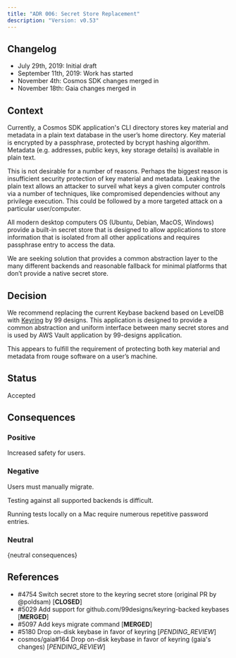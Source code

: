 ```yaml
---
title: "ADR 006: Secret Store Replacement"
description: "Version: v0.53"
---
```


## Changelog[​](#changelog "Direct link to Changelog")

* July 29th, 2019: Initial draft
* September 11th, 2019: Work has started
* November 4th: Cosmos SDK changes merged in
* November 18th: Gaia changes merged in

## Context[​](#context "Direct link to Context")

Currently, a Cosmos SDK application's CLI directory stores key material and metadata in a plain text database in the user’s home directory. Key material is encrypted by a passphrase, protected by bcrypt hashing algorithm. Metadata (e.g. addresses, public keys, key storage details) is available in plain text.

This is not desirable for a number of reasons. Perhaps the biggest reason is insufficient security protection of key material and metadata. Leaking the plain text allows an attacker to surveil what keys a given computer controls via a number of techniques, like compromised dependencies without any privilege execution. This could be followed by a more targeted attack on a particular user/computer.

All modern desktop computers OS (Ubuntu, Debian, MacOS, Windows) provide a built-in secret store that is designed to allow applications to store information that is isolated from all other applications and requires passphrase entry to access the data.

We are seeking solution that provides a common abstraction layer to the many different backends and reasonable fallback for minimal platforms that don’t provide a native secret store.

## Decision[​](#decision "Direct link to Decision")

We recommend replacing the current Keybase backend based on LevelDB with [Keyring](https://github.com/99designs/keyring) by 99 designs. This application is designed to provide a common abstraction and uniform interface between many secret stores and is used by AWS Vault application by 99-designs application.

This appears to fulfill the requirement of protecting both key material and metadata from rouge software on a user’s machine.

## Status[​](#status "Direct link to Status")

Accepted

## Consequences[​](#consequences "Direct link to Consequences")

### Positive[​](#positive "Direct link to Positive")

Increased safety for users.

### Negative[​](#negative "Direct link to Negative")

Users must manually migrate.

Testing against all supported backends is difficult.

Running tests locally on a Mac require numerous repetitive password entries.

### Neutral[​](#neutral "Direct link to Neutral")

\{neutral consequences}

## References[​](#references "Direct link to References")

* \#4754 Switch secret store to the keyring secret store (original PR by @poldsam) \[**CLOSED**]
* \#5029 Add support for github.com/99designs/keyring-backed keybases \[**MERGED**]
* \#5097 Add keys migrate command \[**MERGED**]
* \#5180 Drop on-disk keybase in favor of keyring \[*PENDING\_REVIEW*]
* cosmos/gaia#164 Drop on-disk keybase in favor of keyring (gaia's changes) \[*PENDING\_REVIEW*]
